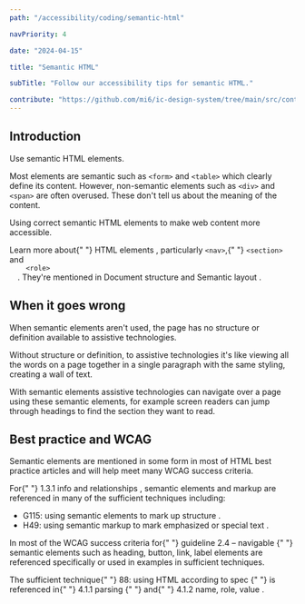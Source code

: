 ```yaml
---
path: "/accessibility/coding/semantic-html"

navPriority: 4

date: "2024-04-15"

title: "Semantic HTML"

subTitle: "Follow our accessibility tips for semantic HTML."

contribute: "https://github.com/mi6/ic-design-system/tree/main/src/content/structured/accessibility/coding/semantic-html.mdx"
---
```


## Introduction

Use semantic HTML elements.

Most elements are semantic such as `<form>` and `<table>` which clearly define its content. However, non-semantic elements such as `<div>` and `<span>` are often overused. These don't tell us about the meaning of the content.

Using correct semantic HTML elements to make web content more accessible.

<p>
  Learn more about{" "}
  <ic-link
    target="_blank"
    href="https://developer.mozilla.org/en-US/docs/Web/HTML/Element"
    rel="noreferer noopener nofollow"
  >
    HTML elements
  </ic-link>
  , particularly <code style={{ backgroundColor: "#EEEFF0" }}>&lt;nav&gt;</code>,{" "}
  <code style={{ backgroundColor: "#EEEFF0" }}>&lt;section&gt;</code> and <code
    style={{ backgroundColor: "#EEEFF0" }}
  >
    &lt;role&gt;
  </code>. They're mentioned in <ic-link
    target=""
    href="/accessibility/coding/document-structure"
    rel="noreferer noopener nofollow"
  >
    Document structure
  </ic-link> and <ic-link
    target=""
    href="/accessibility/coding/semantic-layout"
    rel="noreferer noopener nofollow"
  >
    Semantic layout
  </ic-link>.
</p>

## When it goes wrong

When semantic elements aren't used, the page has no structure or definition available to assistive technologies.

Without structure or definition, to assistive technologies it's like viewing all the words on a page together in a single paragraph with the same styling, creating a wall of text.

With semantic elements assistive technologies can navigate over a page using these semantic elements, for example screen readers can jump through headings to find the section they want to read.

## Best practice and WCAG

Semantic elements are mentioned in some form in most of HTML best practice articles and will help meet many WCAG success criteria.

<p>
  For{" "}
  <ic-link
    target="_blank"
    href="https://www.w3.org/WAI/WCAG22/quickref/#info-and-relationships"
    rel="noreferer noopener nofollow"
  >
    1.3.1 info and relationships
  </ic-link>
  , semantic elements and markup are referenced in many of the sufficient techniques
  including:
</p>

<ul>
  <li>
    <ic-link
      target="_blank"
      href="https://www.w3.org/WAI/WCAG22/Techniques/general/G115.html"
      rel="noreferer noopener nofollow"
    >
      G115: using semantic elements to mark up structure
    </ic-link>
    .
  </li>
  <li>
    <ic-link
      target="_blank"
      href="https://www.w3.org/WAI/WCAG22/Techniques/html/H49.html"
      rel="noreferer noopener nofollow"
    >
      H49: using semantic markup to mark emphasized or special text
    </ic-link>
    .
  </li>
</ul>

<p>
  In most of the WCAG success criteria for{" "}
  <ic-link
    target="_blank"
    href="https://www.w3.org/WAI/WCAG22/quickref/#navigable"
    rel="noreferer noopener nofollow"
  >
    guideline 2.4 – navigable
  </ic-link>{" "}
  semantic elements such as heading, button, link, label elements are referenced
  specifically or used in examples in sufficient techniques.
</p>

<p>
  The sufficient technique{" "}
  <ic-link
    target="_blank"
    href="https://www.w3.org/WAI/WCAG22/Techniques/html/H88"
    rel="noreferer noopener nofollow"
  >
    88: using HTML according to spec
  </ic-link>{" "}
  is referenced in{" "}
  <ic-link
    target="_blank"
    href="https://www.w3.org/WAI/WCAG22/quickref/#parsing"
    rel="noreferer noopener nofollow"
  >
    4.1.1 parsing
  </ic-link>{" "}
  and{" "}
  <ic-link
    target="_blank"
    href="https://www.w3.org/WAI/WCAG22/quickref/#name-role-value"
    rel="noreferer noopener nofollow"
  >
    4.1.2 name, role, value
  </ic-link>
  .
</p>
